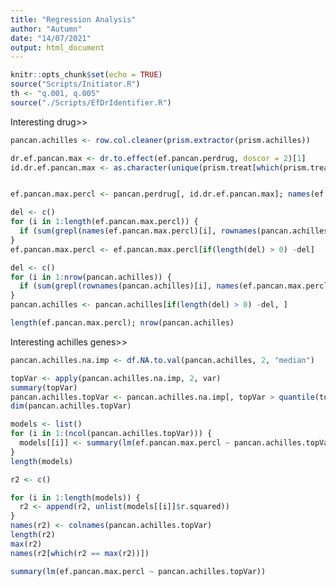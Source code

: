```yaml
---
title: "Regression Analysis"
author: "Autumn"
date: "14/07/2021"
output: html_document
---
```


```r
knitr::opts_chunk$set(echo = TRUE)
source("Scripts/Initiator.R")
th <- "q.001, q.005"
source("./Scripts/EfDrIdentifier.R")
```

Interesting drug>>

```r
pancan.achilles <- row.col.cleaner(prism.extractor(prism.achilles))

dr.ef.pancan.max <- dr.to.effect(ef.pancan.perdrug, doscor = 2)[1]
id.dr.ef.pancan.max <- as.character(unique(prism.treat[which(prism.treat[, "name"]==names(dr.ef.pancan.max)), "broad_id"]))


ef.pancan.max.percl <- pancan.perdrug[, id.dr.ef.pancan.max]; names(ef.pancan.max.percl) <- rownames(pancan.perdrug); ef.pancan.max.percl <- ef.pancan.max.percl[!is.na(ef.pancan.max.percl)]

del <- c()
for (i in 1:length(ef.pancan.max.percl)) {
  if (sum(grepl(names(ef.pancan.max.percl)[i], rownames(pancan.achilles)))==0) {del <- append(del, i)}
}
ef.pancan.max.percl <- ef.pancan.max.percl[if(length(del) > 0) -del]

del <- c()
for (i in 1:nrow(pancan.achilles)) {
  if (sum(grepl(rownames(pancan.achilles)[i], names(ef.pancan.max.percl)))==0) {del <- append(del, i)}
}
pancan.achilles <- pancan.achilles[if(length(del) > 0) -del, ]

length(ef.pancan.max.percl); nrow(pancan.achilles)
```

Interesting achilles genes>>

```r
pancan.achilles.na.imp <- df.NA.to.val(pancan.achilles, 2, "median")

topVar <- apply(pancan.achilles.na.imp, 2, var) 
summary(topVar)
pancan.achilles.topVar <- pancan.achilles.na.imp[, topVar > quantile(topVar, probs = 0.95, na.rm = T)] 
dim(pancan.achilles.topVar)
```


```r
models <- list()
for (i in 1:(ncol(pancan.achilles.topVar))) {
  models[[i]] <- summary(lm(ef.pancan.max.percl ~ pancan.achilles.topVar[, i]))
}
length(models)

r2 <- c()

for (i in 1:length(models)) {
  r2 <- append(r2, unlist(models[[i]]$r.squared))
}
names(r2) <- colnames(pancan.achilles.topVar)
length(r2)
max(r2)
names(r2[which(r2 == max(r2))])
```


```r
summary(lm(ef.pancan.max.percl ~ pancan.achilles.topVar))
```

